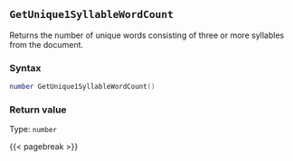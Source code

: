 ## `GetUnique1SyllableWordCount`

Returns the number of unique words consisting of three or more syllables from the document.

### Syntax {-}

``` .lua
number GetUnique1SyllableWordCount()
```


### Return value {-}

Type: `number`


{{< pagebreak >}}